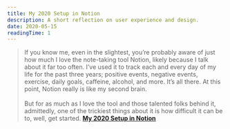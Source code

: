 ```yaml
---
title: My 2020 Setup in Notion
description: A short reflection on user experience and design.
date: 2020-05-15
readingTime: 1
---
```


>If you know me, even in the slightest, you’re probably aware of just how much I love the note-taking tool Notion, likely because I talk about it far too often. I’ve used it to track each and every day of my life for the past three years; positive events, negative events, exercise, daily goals, caffeine, alcohol, and more. It’s all there. At this point, Notion really is like my second brain.
<br /><br />
But for as much as I love the tool and those talented folks behind it, admittedly, one of the trickiest things about it is how difficult it can be to, well, get started. **<a href="https://joeyabanks.me/my-2020-setup-in-notion">My 2020 Setup in Notion</a>**